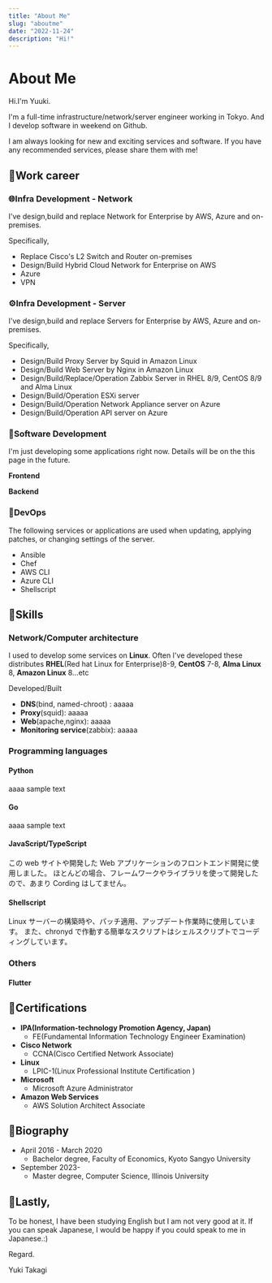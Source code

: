 ```yaml
---
title: "About Me"
slug: "aboutme"
date: "2022-11-24"
description: "Hi!"
---
```


# About Me

Hi.I'm Yuuki.

I'm a full-time infrastructure/network/server engineer working in Tokyo.
And I develop software in weekend on Github.

I am always looking for new and exciting services and software.
If you have any recommended services, please share them with me!

## 📎Work career

### 🌐Infra Development - Network

I've design,build and replace Network for Enterprise by AWS, Azure and on-premises.

Specifically,

- Replace Cisco's L2 Switch and Router on-premises
- Design/Build Hybrid Cloud Network for Enterprise on AWS
- Azure
- VPN

### ⚙️Infra Development - Server

I've design,build and replace Servers for Enterprise by AWS, Azure and on-premises.

Specifically,

- Design/Build Proxy Server by Squid in Amazon Linux
- Design/Build Web Server by Nginx in Amazon Linux
- Design/Build/Replace/Operation Zabbix Server in RHEL 8/9, CentOS 8/9 and Alma Linux
- Design/Build/Operation ESXi server
- Design/Build/Operation Network Appliance server on Azure
- Design/Build/Operation API server on Azure

### 🚀Software Development

I'm just developing some applications right now.
Details will be on the this page in the future.

**Frontend**

**Backend**

### 🔄DevOps

The following services or applications are used when updating, applying patches, or changing settings of the server.

- Ansible
- Chef
- AWS CLI
- Azure CLI
- Shellscript

## 📎Skills

### Network/Computer architecture

I used to develop some services on **Linux**.
Often I've developed these distributes **RHEL**(Red hat Linux for Enterprise)8-9, **CentOS** 7-8, **Alma Linux** 8, **Amazon Linux** 8...etc

Developed/Built

- **DNS**(bind, named-chroot) : aaaaa
- **Proxy**(squid): aaaaa
- **Web**(apache,nginx): aaaaa
- **Monitoring service**(zabbix): aaaaa

### Programming languages

#### Python

aaaa sample text

#### Go

aaaa sample text

#### JavaScript/TypeScript

この web サイトや開発した Web アプリケーションのフロントエンド開発に使用しました。
ほとんどの場合、フレームワークやライブラリを使って開発したので、あまり Cording はしてません。

#### Shellscript

Linux サーバーの構築時や、パッチ適用、アップデート作業時に使用しています。
また、chronyd で作動する簡単なスクリプトはシェルスクリプトでコーディングしています。

### Others

#### Flutter

## 📎Certifications

- **IPA(Information-technology Promotion Agency, Japan)**
  - FE(Fundamental Information Technology Engineer Examination)
- **Cisco Network**
  - CCNA(Cisco Certified Network Associate)
- **Linux**
  - LPIC-1(Linux Professional Institute Certification )
- **Microsoft**
  - Microsoft Azure Administrator
- **Amazon Web Services**
  - AWS Solution Architect Associate

## 📎Biography

- April 2016 - March 2020
  - Bachelor degree, Faculty of Economics, Kyoto Sangyo University
- September 2023-
  - Master degree, Computer Science, Illinois University

## 📎Lastly,

To be honest, I have been studying English but I am not very good at it.
If you can speak Japanese, I would be happy if you could speak to me in Japanese.:)

Regard.

Yuki Takagi
